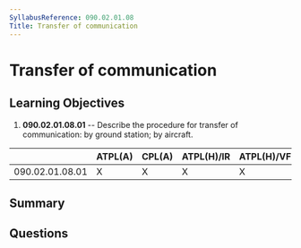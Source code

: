```yaml
---
SyllabusReference: 090.02.01.08
Title: Transfer of communication
---
```


# Transfer of communication

## Learning Objectives

1.  **090.02.01.08.01** -- Describe the procedure for transfer of communication:
    by ground station; by aircraft.

|                 | ATPL(A) | CPL(A) | ATPL(H)/IR | ATPL(H)/VFR | CPL(H) | IR | CBIR(A) |
| --------------- | ------- | ------ | ---------- | ----------- | ------ | -- | ------- |
| 090.02.01.08.01 | X       | X      | X          | X           | X      | X  | X       |

## Summary

## Questions
